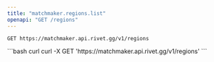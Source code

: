 ```yaml
---
title: "matchmaker.regions.list"
openapi: "GET /regions"
---
```


```
GET https://matchmaker.api.rivet.gg/v1/regions
```


<RequestExample>
```bash curl
curl -X GET 'https://matchmaker.api.rivet.gg/v1/regions'
```
</RequestExample>
